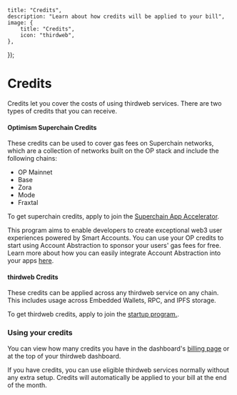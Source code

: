 

	title: "Credits",
	description: "Learn about how credits will be applied to your bill",
	image: {
		title: "Credits",
		icon: "thirdweb",
	},
});

# Credits

Credits let you cover the costs of using thirdweb services. There are two types of credits that you can receive.


#### Optimism Superchain Credits
These credits can be used to cover gas fees on Superchain networks, which are a collection of networks built on the OP stack and include the following chains:
- OP Mainnet
- Base
- Zora
- Mode
- Fraxtal

To get superchain credits, apply to join the [Superchain App Accelerator](https://thirdweb.com/grant/superchain?ref=blog.thirdweb.com).


This program aims to enable developers to create exceptional web3 user experiences powered by Smart Accounts. You can use your OP credits to start using Account Abstraction to sponsor your users' gas fees for free. Learn more about how you can easily integrate Account Abstraction into your apps [here](https://portal.thirdweb.com/connect/account-abstraction). 


#### thirdweb Credits 
These credits can be applied across any thirdweb service on any chain. This includes usage across Embedded Wallets, RPC, and IPFS storage.

To get thirdweb credits, apply to join the [startup program.](https://thirdweb.com/community/startup-program).


### Using your credits
You can view how many credits you have in the dashboard's [billing page](https://thirdweb.com/dashboard/settings/billing) or at the top of your thirdweb dashboard.

<DocImage src={opScreen1} />
<DocImage src={opScreen2} />

If you have credits, you can use eligible thirdweb services normally without any extra setup. Credits will automatically be applied to your bill at the end of the month.
